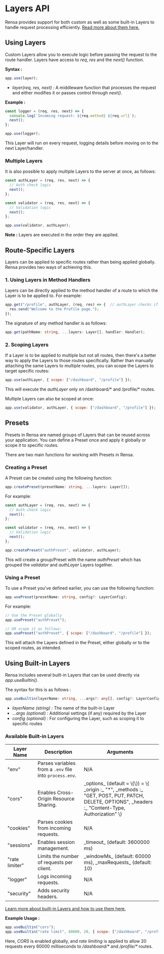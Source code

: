 # Layers API

Rensa provides support for both custom as well as some built-in Layers to handle request processing efficiently. [Read more about them here.](/docs/layers-overview)

## Using Layers

Custom Layers allow you to execute logic before passing the request to the route handler. Layers have access to _req_, _res_ and the _next()_ function.

**Syntax :**
```js
app.use(layer);
```
- _layer(req, res, next) :_ A middleware function that processes the request and either modifies it or passes control through _next()._

**Example :**
```js
const logger = (req, res, next) => {
  console.log(`Incoming request: ${req.method} ${req.url}`);
  next();
};

app.use(logger);
```
This Layer will run on every request, logging details before moving on to the next Layer/handler.

### Multiple Layers
It is also possible to apply multiple Layers to the server at once, as follows:
```js
const authLayer = (req, res, next) => {
  // Auth check logic
  next();
};

const validator = (req, res, next) => {
  // Validation logic
  next();
};

app.use(validator, authLayer);
```
**Note :** Layers are executed in the order they are applied.

## Route-Specific Layers

Layers can be applied to specific routes rather than being applied globally. Rensa provides two ways of achieving this.

### 1. Using Layers in Method Handlers

Layers can be directly applied to the method handler of a route to which the Layer is to be applied to. For example:
```js
app.get("/profile", authLayer, (req, res) => {  // authLayer checks if user is authenticated before accessing this route
  res.send("Welcome to the Profile page.");
});
```

The signature of any method handler is as follows:
```ts
app.get(pathName: string, ...layers: Layer[], handler: Handler);
```

### 2. Scoping Layers
If a Layer is to be applied to multiple but not all routes, then there's a better way to apply the Layers to those routes specifically. Rather than manually attaching the same Layers to multiple routes, you can scope the Layers to target specific routes:
```js
app.use(authLayer, { scope: ["/dashboard", "/profile"] });
```
This will execute the _authLayer_ only on /dashboard/* and /profile/* routes.

Multiple Layers can also be scoped at once:
```js
app.use(validator, authLayer, { scope: ["/dashboard", "/profile"] });
```

## Presets
Presets in Rensa are named groups of Layers that can be reused across your application. You can define a Preset once and apply it globally or scope it to specific routes.

There are two main functions for working with Presets in Rensa.

### Creating a Preset
A Preset can be created using the following function:
```ts
app.createPreset(presetName: string, ...layers: Layer[]);
```

For example:
```js
const authLayer = (req, res, next) => {
  // Auth check logic
  next();
};

const validator = (req, res, next) => {
  // Validation logic
  next();
};

app.createPreset("authPreset", validator, authLayer);
```
This will create a group/Preset with the name _authPreset_ which has grouped the _validator_ and _authLayer_ Layers together.

### Using a Preset
To use a Preset you've defined earlier, you can use the following function:
```ts
app.usePreset(presetName: string, config?: LayerConfig);
```

For example:
```js
// Use the Preset globally
app.usePreset("authPreset");

// OR scope it as follows:
app.usePreset("authPreset", { scope: ["/dashboard", "/profile"] });
```

This will attach the Layers defined in the Preset, either globally or to the scoped routes, as intended.

## Using Built-in Layers

Rensa includes several built-in Layers that can be used directly via _app.useBuiltin()_.

The syntax for this is as follows :
```ts
app.useBuiltin(layerName: string, ...args?: any[], config?: LayerConfig);
```
- _layerName (string) :_ The name of the built-in Layer
- _...args (optional) :_ Additional settings (if any) required by the Layer
- _config (optional) :_ For configuring the Layer, such as scoping it to specific routes

### Available Built-in Layers

<table className="border border-primary px-4 py-2 text-gray-800">
  <thead>
    <tr className="border border-primary px-4 py-2 text-gray-800">
      <th className="border border-primary px-8 py-8 text-left text-lg font-medium text-primary-text">Layer Name</th>
      <th className="border border-primary px-8 py-8 text-left text-lg font-medium text-primary-text">Description</th>
      <th className="border border-primary px-8 py-8 text-left text-lg font-medium text-primary-text">Arguments</th>
    </tr>
  </thead>
  <tbody>
    <tr className="border border-primary px-4 py-2 text-gray-800">
      <td className="border border-primary px-4 py-4 text-primary-text font-medium">"env"</td>
      <td className="border border-primary px-4 py-4 text-secondary-text">Parses variables from a <code>.env</code> file into <code>process.env</code>.</td>
      <td className="border border-primary px-4 py-4 text-secondary-text">N/A</td>
    </tr>
    <tr className="border border-primary px-4 py-2 text-gray-800">
      <td className="border border-primary px-4 py-4 text-primary-text font-medium">"cors"</td>
      <td className="border border-primary px-4 py-4 text-secondary-text">Enables Cross-Origin Resource Sharing.</td>
      <td className="border border-primary px-4 py-4 text-secondary-text">_options_ (default = \{\}) = \{ 
        _origin :_ "*",
        _methods :_ "GET, POST, PUT, PATCH, DELETE, OPTIONS",
        _headers :_ "Content-Type, Authorization"
      \}</td>
    </tr>
    <tr className="border border-primary px-4 py-2 text-gray-800">
      <td className="border border-primary px-4 py-4 text-primary-text font-medium">"cookies"</td>
      <td className="border border-primary px-4 py-4 text-secondary-text">Parses cookies from incoming requests.</td>
      <td className="border border-primary px-4 py-4 text-secondary-text">N/A</td>
    </tr>
    <tr className="border border-primary px-4 py-2 text-gray-800">
      <td className="border border-primary px-4 py-4 text-primary-text font-medium">"sessions"</td>
      <td className="border border-primary px-4 py-4 text-secondary-text">Enables session management.</td>
      <td className="border border-primary px-4 py-4 text-secondary-text">_timeout_ (default: 3600000 ms)</td>
    </tr>
    <tr className="border border-primary px-4 py-2 text-gray-800">
      <td className="border border-primary px-4 py-4 text-primary-text font-medium">"rate limiter"</td>
      <td className="border border-primary px-4 py-4 text-secondary-text">Limits the number of requests per client.</td>
      <td className="border border-primary px-4 py-4 text-secondary-text">_windowMs_ (default: 60000 ms), _maxRequests_ (default: 10)</td>
    </tr>
    <tr className="border border-primary px-4 py-2 text-gray-800">
      <td className="border border-primary px-4 py-4 text-primary-text font-medium">"logger"</td>
      <td className="border border-primary px-4 py-4 text-secondary-text">Logs incoming requests.</td>
      <td className="border border-primary px-4 py-4 text-secondary-text">N/A</td>
    </tr>
    <tr className="border border-primary px-4 py-2 text-gray-800">
      <td className="border border-primary px-4 py-4 text-primary-text font-medium">"security"</td>
      <td className="border border-primary px-4 py-4 text-secondary-text">Adds security headers.</td>
      <td className="border border-primary px-4 py-4 text-secondary-text">N/A</td>
    </tr>
  </tbody>
</table>

[Learn more about built-in Layers and how to use them here.](/docs/built-in-layers)

**Example Usage :**
```js
app.useBuiltin("cors");
app.useBuiltin("rate limit", 60000, 20, { scope: ["/dashboard", "/profile"] });
```
Here, _CORS_ is enabled globally, and _rate limiting_ is applied to allow 20 requests every 60000 milliseconds to _/dashboard/*_ and _/profile/*_ routes.
